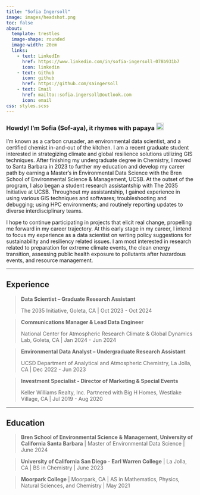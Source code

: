 ```yaml
---
title: "Sofia Ingersoll"
image: images/headshot.png
toc: false
about:
  template: trestles
  image-shape: rounded
  image-width: 20em
  links: 
    - text: LinkedIn
      href: https://www.linkedin.com/in/sofia-ingersoll-078b931b7
      icon: linkedin
    - text: Github
      icon: github
      href: https://github.com/saingersoll
    - text: Email
      href: mailto::sofia.ingersoll@outlook.com
      icon: email
css: styles.scss
---
```


### Howdy! I'm Sofia (Sof-aya), it rhymes with papaya ![](images/papaya.png){width="20"}

I'm known as a carbon crusader, an environmental data scientist, and a certified chemist in-and-out of the kitchen. I am a recent graduate student interested in strategizing climate and global resilience solutions utilizing GIS techniques. After finishing my undergraduate degree in Chemistry, I moved to Santa Barbara in 2023 to further my education and develop my career path by earning a Master’s in Environmental Data Science with the Bren School of Environmental Science & Management, UCSB. At the outset of the program, I also began a student research assistantship with The 2035 Initiative at UCSB. Throughout my assistantship, I gained experience in using various GIS techniques and softwares; troubleshooting and debugging; using HPC environments; and routinely reporting updates to diverse interdisciplinary teams. 

I hope to continue participating in projects that elicit real change, propelling me forward in my career trajectory. At this early stage in my career, I intend to focus my experience as a data scientist on writing policy suggestions for sustainability and resiliency related issues. I am most interested in research related to preparation for extreme climate events, the clean energy transition, assessing public health exposure to pollutants after hazardous events, and resource management.

------------------------------------------------------------------------

## Experience

> **Data Scientist – Graduate Research Assistant**
>
> The 2035 Initiative, Goleta, CA \| Oct 2023 - Oct 2024

> **Communications Manager & Lead Data Engineer**
>
> National Center for Atmospheric Research Climate & Global Dynamics Lab, Goleta, CA \| Jan 2024 - Jun 2024

> **Environmental Data Analyst – Undergraduate Research Assistant**
>
> UCSD Department of Analytical and Atmospheric Chemistry, La Jolla, CA \| Dec 2022 - Jun 2023

> **Investment Specialist - Director of Marketing & Special Events**
>
> Keller Williams Realty, Inc. Partnered with Big H Homes, Westlake Village, CA \| Jul 2019 - Aug 2020

------------------------------------------------------------------------

## Education

> **Bren School of Environmental Science & Management, University of California Santa Barbara** \| Master of Environmental Data Science \| June 2024

> **University of California San Diego - Earl Warren College** \| La Jolla, CA \| BS in Chemistry \| June 2023

> **Moorpark College** \| Moorpark, CA \| AS in Mathematics, Physics, Natural Sciences, and Chemistry \| May 2021
